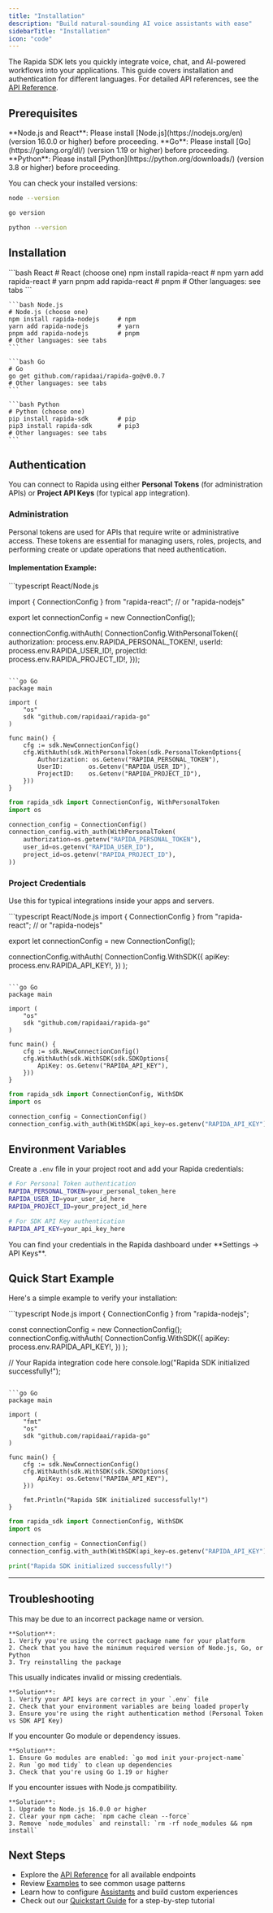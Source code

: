 ```yaml
---
title: "Installation"
description: "Build natural-sounding AI voice assistants with ease"
sidebarTitle: "Installation"
icon: "code"
---
```


The Rapida SDK lets you quickly integrate voice, chat, and AI-powered workflows into your applications. This guide covers installation and authentication for different languages. For detailed API references, see the [API Reference](/api-reference).

## Prerequisites

<Info>
  **Node.js and React**: Please install [Node.js](https://nodejs.org/en)
  (version 16.0.0 or higher) before proceeding.
</Info>

<Info>
  **Go**: Please install [Go](https://golang.org/dl/) (version 1.19 or higher)
  before proceeding.
</Info>

<Info>
  **Python**: Please install [Python](https://python.org/downloads/) (version
  3.8 or higher) before proceeding.
</Info>

You can check your installed versions:

<CodeGroup>

```bash Node.js
node --version
```

```bash Go
go version
```

```bash Python
python --version
```

</CodeGroup>

## Installation

<CodeGroup>
    ```bash React
    # React (choose one)
    npm install rapida-react      # npm
    yarn add rapida-react         # yarn
    pnpm add rapida-react         # pnpm
    # Other languages: see tabs
    ```

    ```bash Node.js
    # Node.js (choose one)
    npm install rapida-nodejs     # npm
    yarn add rapida-nodejs        # yarn
    pnpm add rapida-nodejs        # pnpm
    # Other languages: see tabs
    ```

    ```bash Go
    # Go
    go get github.com/rapidaai/rapida-go@v0.0.7
    # Other languages: see tabs
    ```

    ```bash Python
    # Python (choose one)
    pip install rapida-sdk        # pip
    pip3 install rapida-sdk       # pip3
    # Other languages: see tabs
    ```

</CodeGroup>

## Authentication

You can connect to Rapida using either **Personal Tokens** (for administration APIs) or **Project API Keys** (for typical app integration).

### Administration

Personal tokens are used for APIs that require write or administrative access. These tokens are essential for managing users, roles, projects, and performing create or update operations that need authentication.

#### Implementation Example:

<CodeGroup>
  ```typescript React/Node.js

import { ConnectionConfig } from "rapida-react"; // or "rapida-nodejs"

export let connectionConfig = new ConnectionConfig();

connectionConfig.withAuth(
ConnectionConfig.WithPersonalToken({
    authorization: process.env.RAPIDA_PERSONAL_TOKEN!,
    userId: process.env.RAPIDA_USER_ID!,
    projectId: process.env.RAPIDA_PROJECT_ID!,
}));

````

```go Go
package main

import (
    "os"
    sdk "github.com/rapidaai/rapida-go"
)

func main() {
    cfg := sdk.NewConnectionConfig()
    cfg.WithAuth(sdk.WithPersonalToken(sdk.PersonalTokenOptions{
        Authorization: os.Getenv("RAPIDA_PERSONAL_TOKEN"),
        UserID:       os.Getenv("RAPIDA_USER_ID"),
        ProjectID:    os.Getenv("RAPIDA_PROJECT_ID"),
    }))
}
````

```python Python
from rapida_sdk import ConnectionConfig, WithPersonalToken
import os

connection_config = ConnectionConfig()
connection_config.with_auth(WithPersonalToken(
    authorization=os.getenv("RAPIDA_PERSONAL_TOKEN"),
    user_id=os.getenv("RAPIDA_USER_ID"),
    project_id=os.getenv("RAPIDA_PROJECT_ID"),
))
```

</CodeGroup>

### Project Credentials

Use this for typical integrations inside your apps and servers.

<CodeGroup>
  ```typescript React/Node.js
  import { ConnectionConfig } from "rapida-react"; // or "rapida-nodejs"

export let connectionConfig = new ConnectionConfig();

connectionConfig.withAuth(
    ConnectionConfig.WithSDK({
        apiKey: process.env.RAPIDA_API_KEY!,
    })
);

````

```go Go
package main

import (
    "os"
    sdk "github.com/rapidaai/rapida-go"
)

func main() {
    cfg := sdk.NewConnectionConfig()
    cfg.WithAuth(sdk.WithSDK(sdk.SDKOptions{
        ApiKey: os.Getenv("RAPIDA_API_KEY"),
    }))
}
````

```python Python
from rapida_sdk import ConnectionConfig, WithSDK
import os

connection_config = ConnectionConfig()
connection_config.with_auth(WithSDK(api_key=os.getenv("RAPIDA_API_KEY")))
```

</CodeGroup>

## Environment Variables

Create a `.env` file in your project root and add your Rapida credentials:

```bash
# For Personal Token authentication
RAPIDA_PERSONAL_TOKEN=your_personal_token_here
RAPIDA_USER_ID=your_user_id_here
RAPIDA_PROJECT_ID=your_project_id_here

# For SDK API Key authentication
RAPIDA_API_KEY=your_api_key_here
```

<Info>
  You can find your credentials in the Rapida dashboard under **Settings → API
  Keys**.
</Info>

## Quick Start Example

Here's a simple example to verify your installation:

<CodeGroup>
  ```typescript Node.js
  import { ConnectionConfig } from "rapida-nodejs";

const connectionConfig = new ConnectionConfig();
connectionConfig.withAuth(
ConnectionConfig.WithSDK({
apiKey: process.env.RAPIDA_API_KEY!,
})
);

// Your Rapida integration code here
console.log("Rapida SDK initialized successfully!");

````

```go Go
package main

import (
    "fmt"
    "os"
    sdk "github.com/rapidaai/rapida-go"
)

func main() {
    cfg := sdk.NewConnectionConfig()
    cfg.WithAuth(sdk.WithSDK(sdk.SDKOptions{
        ApiKey: os.Getenv("RAPIDA_API_KEY"),
    }))

    fmt.Println("Rapida SDK initialized successfully!")
}
````

```python Python
from rapida_sdk import ConnectionConfig, WithSDK
import os

connection_config = ConnectionConfig()
connection_config.with_auth(WithSDK(api_key=os.getenv("RAPIDA_API_KEY")))

print("Rapida SDK initialized successfully!")
```

</CodeGroup>

---

## Troubleshooting

<AccordionGroup>
  <Accordion title="Error: Module not found">
    This may be due to an incorrect package name or version.

    **Solution**:
    1. Verify you're using the correct package name for your platform
    2. Check that you have the minimum required version of Node.js, Go, or Python
    3. Try reinstalling the package

  </Accordion>

  <Accordion title="Authentication errors">
    This usually indicates invalid or missing credentials.

    **Solution**:
    1. Verify your API keys are correct in your `.env` file
    2. Check that your environment variables are being loaded properly
    3. Ensure you're using the right authentication method (Personal Token vs SDK API Key)

  </Accordion>

  <Accordion title="Go module issues">
    If you encounter Go module or dependency issues.

    **Solution**:
    1. Ensure Go modules are enabled: `go mod init your-project-name`
    2. Run `go mod tidy` to clean up dependencies
    3. Check that you're using Go 1.19 or higher

  </Accordion>

  <Accordion title="Node.js version compatibility">
    If you encounter issues with Node.js compatibility.

    **Solution**:
    1. Upgrade to Node.js 16.0.0 or higher
    2. Clear your npm cache: `npm cache clean --force`
    3. Remove `node_modules` and reinstall: `rm -rf node_modules && npm install`

  </Accordion>
</AccordionGroup>

## Next Steps

- Explore the [API Reference](/api-reference) for all available endpoints
- Review [Examples](/examples) to see common usage patterns
- Learn how to configure [Assistants](/guides/assistants) and build custom experiences
- Check out our [Quickstart Guide](/quickstart) for a step-by-step tutorial
